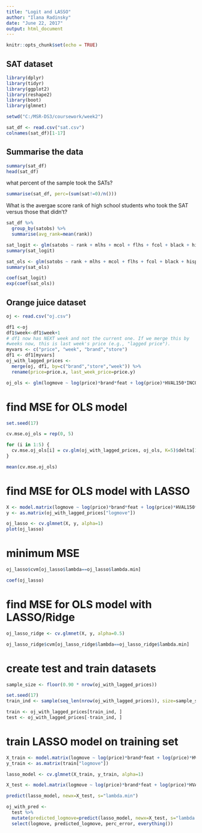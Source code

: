 ---
title: "Logit and LASSO"
author: "Ilana Radinsky"
date: "June 22, 2017"
output: html_document
---

```{r setup, include=FALSE}
knitr::opts_chunk$set(echo = TRUE)
```

## SAT dataset

```{r, echo = FALSE}
library(dplyr)
library(tidyr)
library(ggplot2)
library(reshape2)
library(boot)
library(glmnet)

setwd("C:/MSR-DS3/coursework/week2")

sat_df <- read.csv("sat.csv")
colnames(sat_df)[1-17]

```

## Summarise the data

```{r}
summary(sat_df)
head(sat_df)
```

what percent of the sample took the SATs?

```{r}
summarise(sat_df, perc=(sum(sat!=0)/n()))
```

What is the avergae score rank of high school students who took the SAT versus those that didn't?

```{r}
sat_df %>%
  group_by(satobs) %>%
  summarise(avg_rank=mean(rank))
```

```{r}
sat_logit <- glm(satobs ~ rank + mlhs + mcol + flhs + fcol + black + hisp + asian + female + nsib, data=sat_df, family="binomial")
summary(sat_logit)

sat_ols <- glm(satobs ~ rank + mlhs + mcol + flhs + fcol + black + hisp + asian + female + rdsc + vocab + matsc + nsib, data=sat_df)
summary(sat_ols)

coef(sat_logit)
exp(coef(sat_ols))
```

## Orange juice dataset

```{r}
oj <- read.csv("oj.csv")

df1 <-oj
df1$week<-df1$week+1
# df1 now has NEXT week and not the current one. If we merge this by
#weeks now, this is last week's price (e.g., "lagged price").
myvars <- c("price", "week", "brand","store")
df1 <- df1[myvars]
oj_with_lagged_prices <- 
  merge(oj, df1, by=c("brand","store","week")) %>%
  rename(price=price.x, last_week_price=price.y)

oj_ols <- glm(logmove ~ log(price)*brand*feat + log(price)*HVAL150*INCOME + log(price)*AGE60 + AGE60 + EDUC + EDUC*log(price) + ETHNIC + ETHNIC*log(price) + INCOME + HVAL150 + SSTRDIST + SSTRDIST*log(price)+ SSTRVOL + SSTRVOL*log(price) + CPWVOL5 + CPWVOL5*log(price) + CPDIST5 + CPDIST5*log(price) + WORKWOM + WORKWOM*log(price) + last_week_price + last_week_price*log(price), data=oj_with_lagged_prices)
```

# find MSE for OLS model

```{r}
set.seed(17)

cv.mse.oj_ols = rep(0, 5)

for (i in 1:5) {
  cv.mse.oj_ols[i] = cv.glm(oj_with_lagged_prices, oj_ols, K=5)$delta[1]
}

mean(cv.mse.oj_ols)
```

# find MSE for OLS model with LASSO

```{r}

X <- model.matrix(logmove ~ log(price)*brand*feat + log(price)*HVAL150*INCOME + log(price)*AGE60 + AGE60 + EDUC + EDUC*log(price) + ETHNIC + ETHNIC*log(price) + INCOME + HVAL150 + SSTRDIST + SSTRDIST*log(price)+ SSTRVOL + SSTRVOL*log(price) + CPWVOL5 + CPWVOL5*log(price) + CPDIST5 + CPDIST5*log(price) + WORKWOM + WORKWOM*log(price) + last_week_price + last_week_price*log(price), data=oj_with_lagged_prices)
y <- as.matrix(oj_with_lagged_prices["logmove"])

oj_lasso <- cv.glmnet(X, y, alpha=1)
plot(oj_lasso)
```

# minimum MSE

```{r}
oj_lasso$cvm[oj_lasso$lambda==oj_lasso$lambda.min]

coef(oj_lasso)
```

# find MSE for OLS model with LASSO/Ridge

```{r}
oj_lasso_ridge <- cv.glmnet(X, y, alpha=0.5)

oj_lasso_ridge$cvm[oj_lasso_ridge$lambda==oj_lasso_ridge$lambda.min]

```

# create test and train datasets
```{r}
sample_size <- floor(0.90 * nrow(oj_with_lagged_prices))

set.seed(17)
train_ind <- sample(seq_len(nrow(oj_with_lagged_prices)), size=sample_size)

train <- oj_with_lagged_prices[train_ind, ]
test <- oj_with_lagged_prices[-train_ind, ]
```

# train LASSO model on training set
```{r}
X_train <- model.matrix(logmove ~ log(price)*brand*feat + log(price)*HVAL150*INCOME + log(price)*AGE60 + AGE60 + EDUC + EDUC*log(price) + ETHNIC + ETHNIC*log(price) + INCOME + HVAL150 + SSTRDIST + SSTRDIST*log(price)+ SSTRVOL + SSTRVOL*log(price) + CPWVOL5 + CPWVOL5*log(price) + CPDIST5 + CPDIST5*log(price) + WORKWOM + WORKWOM*log(price) + last_week_price + last_week_price*log(price), data=train)
y_train <- as.matrix(train["logmove"])

lasso_model <- cv.glmnet(X_train, y_train, alpha=1)

X_test <- model.matrix(logmove ~ log(price)*brand*feat + log(price)*HVAL150*INCOME + log(price)*AGE60 + AGE60 + EDUC + EDUC*log(price) + ETHNIC + ETHNIC*log(price) + INCOME + HVAL150 + SSTRDIST + SSTRDIST*log(price)+ SSTRVOL + SSTRVOL*log(price) + CPWVOL5 + CPWVOL5*log(price) + CPDIST5 + CPDIST5*log(price) + WORKWOM + WORKWOM*log(price) + last_week_price + last_week_price*log(price), data=test)

predict(lasso_model, newx=X_test, s="lambda.min")

oj_with_pred <-
  test %>%
  mutate(predicted_logmove=predict(lasso_model, newx=X_test, s="lambda.min"), perc_error = abs(logmove-predicted_logmove)/logmove) %>%
  select(logmove, predicted_logmove, perc_error, everything())


```






















